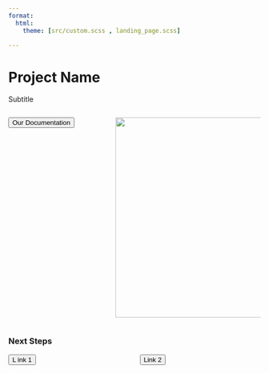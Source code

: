 ```yaml
---
format:
  html:
    theme: [src/custom.scss , landing_page.scss]

---
```


# Project Name

Subtitle

:::: {.columns}

::: {.column width="40%"}
 <button onclick="window.location.href='problem_statement.qmd';" class = "btn btn-our-doc">Our Documentation </button>
:::

::: {.column width="60%"}
![](images/IBMlogo.png){width=400}
:::

:::: 

### Next Steps

:::: {.columns}

::: {.column width="50%"}  
<button onclick="window.location.href='problem_statement.qmd';" class = "btn btn-external-link">L ink 1</button> 
:::

::: {.column width="50%"}
<button onclick="window.location.href='problem_statement.qmd';" class = "btn btn-external-link">Link 2</button>
:::

:::: 


